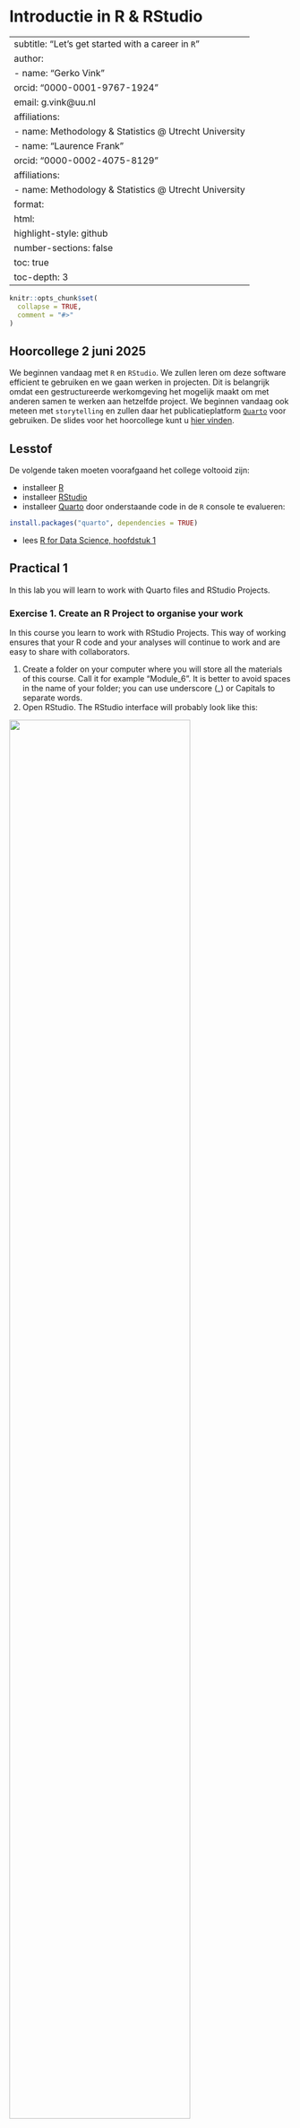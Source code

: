 # Introductie in R & RStudio {#sec-mt1}

---
subtitle: "Let's get started with a career in `R`"
author: 
  - name: "Gerko Vink"
    orcid: "0000-0001-9767-1924"
    email: g.vink@uu.nl
    affiliations:
      - name: Methodology & Statistics @ Utrecht University
  - name: "Laurence Frank"
    orcid: "0000-0002-4075-8129"
    affiliations:
      - name: Methodology & Statistics @ Utrecht University
format:
  html:
    highlight-style: github
    number-sections: false
    toc: true
    toc-depth: 3
---

```r
knitr::opts_chunk$set(
  collapse = TRUE,
  comment = "#>"
)
```

::: callout-tip
## Hoorcollege 2 juni 2025

We beginnen vandaag met `R` en `RStudio`. We zullen leren om deze software efficient te gebruiken en we gaan werken in projecten. Dit is belangrijk omdat een gestructureerde werkomgeving het mogelijk maakt om met anderen samen te werken aan hetzelfde project. We beginnen vandaag ook meteen met `storytelling` en zullen daar het publicatieplatform [`Quarto`]() voor gebruiken. De slides voor het hoorcollege kunt u [hier vinden](slides/lec-1.html).
:::

::: callout-note
## Lesstof

De volgende taken moeten voorafgaand het college voltooid zijn:

-   installeer [R](https://cran.r-project.org/)
-   installeer [RStudio](https://posit.co/download/rstudio-desktop/)
-   installeer [Quarto](https://quarto.org/) door onderstaande code in de `R` console te evalueren:

```r
install.packages("quarto", dependencies = TRUE)
```

-   lees [R for Data Science, hoofdstuk 1](https://r4ds.had.co.nz/)
:::

## Practical 1

In this lab you will learn to work with Quarto files and RStudio Projects.

### Exercise 1. Create an R Project to organise your work

In this course you learn to work with RStudio Projects. This way of working ensures that your R code and your analyses will continue to work and are easy to share with collaborators.

1.  Create a folder on your computer where you will store all the materials of this course. Call it for example "Module_6". It is better to avoid spaces in the name of your folder; you can use underscore (\_) or Capitals to separate words.
2.  Open RStudio. The RStudio interface will probably look like this:

![](images/mt1/RStudioInterface.png){width="80%"}

3.  Create a new RStudio Project by selecting File -\> New Project. A new window pops up, choose the option "New Directory". Then create a folder "Module_6" in a directory of your choice. Click on "Create project". See the steps to create an R Project below. When you open a new RStudio Project, a new R session starts up and creates the project structure.

![](images/mt1/CreateRProjectSteps.png){width="100%"} <br>

**More information about RStudio Projects**

On the RStudio Support website you can find a webpage explaining all you need to know about RStudio Projects, see here: https://support.posit.co/hc/en-us/articles/200526207-Using-RStudio-Projects

### Exercise 2. Working with RStudio and Quarto

#### Open a new Quarto file

To open a new file, click on the little green plus on the upper left part of the menu bar, and select Quarto, as in the image below. In the window that pops up, leave the settings as they are. You do not have to fill in a title yet.

![](images/mt1/OpenQuartoFile.png){width="40%"}

#### The structure of a Quarto file

Quarto uses Markdown. Markdown is a simple formatting syntax for authoring HTML, PDF, and MS Word documents. A Markdown file has three components:

-   On top of the document, a YAML part, which defines the markup of the document. YAML stands for "Yet Another Markup Language/ Ain't Markup Language".
-   A text part, where you can create plain text. This part of the document is white.
-   The code chunks, where you type R code (but you can also choose another programming language such as Python). Code chunks are grey coloured boxes.

#### Open the Markdown Quick Reference

To learn more about Quarto and to get help with the options, open the Markdown Quick Reference in RStudio, see menu Help -\> Markdown Quick Reference. This will open the reference document in the output pane in the tab "Help". Use the Quick Reference to do the following exercise.

### Exercise 3. Try a few options in Quarto

1.  When you open a new Quarto file, it contains some example code. Delete all the code from line 5 downwards.
2.  The first line of the document shows the word "title". Change the title of the document in the YAML part of the document into: `title: 'Practical 1'`. Please note that you have to use quotation marks.
3.  Save the Quarto file using File -\> Save. Because you created an R Project in exercise 1, the Quarto file will be saved automatically in the folder of the R Project.
4.  Fill in your name by adding `author: yourname` to the YAML header between the `title` and `format`.
5.  Add a Level 1 Header called "This is a level 1 header" to the document. See Markdown Quick Reference, Headers, for how to make headers.
6.  Add a Level 2 sub-header with name "This is a level 2 header".
7.  Add a code chunk by selecting the green button with "c" on the top right, see screenshot below:

![](images/mt1/InsertCodeChunk.png){width="30%"}

8.  Write some plain text and mark some part of the text bold and some other part of the text italic. In the Markdown Quick Reference, you see that you can make text italic or bold using either `*` or `_`. Do you have an idea why there are two options for making text bold or italic?
9.  Save your Quarto file.

After these steps, your Quarto file should look like this:

![](images/mt1/FirstQuartoDocument.png){width="90%"}

### Exercise 4: Knitting your Quarto file to HTML

Compile the Quarto file as a HTML file. Click on the `Render` icon. Verify how the headers look like and whether some part of the text is indeed in italic or bold.

Instead of rendering, it is also possible to get a preview by clicking on "Visual" in the left upper corner of the editor pane. Try both options.

### Exercise 5: Entering and running R commands

The **code chunks** are where you put R code in a Quarto file. So far, your “knitted” file (your output document HTML file) does not show any results from R code, because we did not use any code chunks yet.

1.  Add a code chunk by selecting the green button with "c" on the top right, see screenshot below:

![](images/mt1/InsertCodeChunk.png){width="30%"}

When you create a new code chunk you should notice that the code area is grey and that it starts and ends with three back ticks \`.

One common mistake is to accidentally delete these back ticks. Remember, code chunks are grey and text entry is white - if the colour of certain parts of your Markdown does not look right, check that you have not deleted the back ticks.

2.  Type the following command to create a new variable called `x` with the value of `8`, in this way: `x <- 8`.

The arrow `<-` is called an **assignment operator**, and tells R to save an object called x that has the value of 8.

Even if `<-` is a pain to type, don’t use `=` instead, it will work, but it will cause confusion later. Use RStudio’s keyboard shortcut: `Alt/Option` + `-` (the minus sign). Notice that RStudio automatically surrounds `<-` with spaces (good code formatting practice).

Your Quarto file should look like this now:

![](images/mt1/FirstQuartoDocument_2.png){width="70%"} **Running R commands**

To actually RUN this command, you have two options:

-   Click on the green triangle in the code chunk. Note: this will run **all** the code in the code chunk.

-   Highlight the code and hit Control-Enter on a PC or Command-Return on a Mac. This option allows you to run specific lines of code in a code chunk.

Think of “running” code in your console as telling R: “do this”.

3.  Run the command using one of these two options. Note that you now have a new object in your workspace (top right pane), called `x`.

4.  To look at the value of `x` (to get the value printed): add `x` in a new line of the code chunk, see below. Then run the code again. What happens?

```r
x <- 8
x 
```

5.  Compile the Quarto file again, using the Knit button and have a look at the result. It should look approximately like this:

![](images/mt1/HTMLversion_ExampleRMarkdown.png){width="70%"}

5.  Remove the object `x` from the workspace by typing `rm(x)` in the code chunk and run this line.

### Exercise 6: Customizing chunk options

You can customize the way your R code is displayed in the knitted html file. To do this for an individual code chunk, you have to add an option to the chunck header.

Some commonly used chunk header options are:

-   Show both R code and output. This is the default R code chunk setting.
-   Show the results, not the R code. Use `{r echo = FALSE}` in the code chunk header.
-   Do not show the R code, do not show the results. Use `{r include = FALSE}`

**Question**

Add a new code chunk to your Quarto file and type the code below in your code chunk. It creates a contour plot of the Maunga Whau volcano in New Zealand. Try a few options to control the output of your code chunk, such as `{r echo = FALSE}` or `{r include = FALSE}` and see what happens when you knit the your Quarto file.

```r
image(volcano)
```

See the [R Markdown Cheat Sheet](https://posit.co/wp-content/uploads/2022/10/rmarkdown-1.pdf) for a complete list of knitr chunk options.

### Closing RStudio Projects

When you want to **close your RStudio Project**, there are several options:

-   Quit RStudio using RStudio -\> Quit RStudio. This will close the RStudio application but keep the current RStudio Project active. This means that when you open RStudio the next time, it will automatically open with the current RStudio Project.

-   Close the RStudio Project using File -\> Close Project. This will only close the current RStudio Project, but it will not close the RStudio application.

Close the RStudio Project using the option where you close the RStudio Project, but keep the RStudio application open. A window will pop up asking you whether you want to save the workspace (this is the piece of memory where `x` with value 8 is located). Choose "do not save".

For more information about RStudio Projects, see the [RStudio Support page.](https://support.posit.co/hc/en-us/articles/200526207-Using-RStudio-Projects)

### End of Practical 1.

I suggest you continue with Practical 2. If in the end you have time left, play around with R and RStudio or do the advanced exercise.

::: callout-note
## Advanced exercise: Inline code

1.  Add a new code chunk to your document and type the following code but with your own information (name, age, country of residence, birthday). You can do this by copy the code below and paste it in the new code chunk. In the R language text values and dates need to be contained in quotation marks but numerical values do not.

```r
name <- "Karin" 
age <- 26
country <- "The Netherlands"
today <- Sys.Date()
birthday <- as.Date("2024-10-11")
```

2.  A Markdown file is convenient for combining code and text in the same document. When reporting the results of statistical analyses, you will need to refer to the statistics from your analyses. This can be done in Quarto using inline code. Let’s use the information from your code chunk to demonstrate how inline code works. Copy and paste this text exactly (do not change anything) to **the white space** underneath your code chunk (not in the code chunk!):

```r
My name is `r name` and I am `r age` years old. It is `r birthday - today` days until my birthday.
```

3.  Knit the document using `Render` and look at the result. It should look like this, but then with your own name, country etc.: **My name is `r name` and I am `r age` years old. It is `r birthday - today` days until my birthday.**
:::

## Practical part 2

## Exercise 1-5

---

 1. **Make two vectors: one named `vec1` with values 1 through 6 and one named `vec2` with letters A through F. **
```r
vec1 <- c(1, 2, 3, 4, 5, 6)
vec2 <- c("A", "B", "C", "D", "E", "F")
```

To create a vector we used `c()`, which stands for 'concatenation'. It is just a series of numbers or letters. 

---

 2. **Create two matrices, one from `vec1` and one from `vec2`. The dimensions for both matrices are 3 rows by 2 columns. **

```r
mat1 <- matrix(vec1, nrow = 3, ncol = 2)
mat2 <- matrix(vec2, nrow = 3, ncol = 2)
```

To create a matrix we used `matrix()`. For a matrix we need to specify the dimensions (in this case 3 rows and 2 columns) and the input (in this case `vec1` or `vec2`) needs to match these dimensions. 

---

3. **Inspect your vectors and matrices. Are all numerical?**

```r
vec1
vec2
mat1
mat2
```

`vec1` and `mat1` contain numbers and `vec2` and `mat2` contain characters. 

---

 4. **Make a matrix from both `vec1` and `vec2` with 6 rows and 2 columns. Inspect this matrix.**

```r
mat3 <- matrix(c(vec1, vec2), 6, 2)
mat3
```
or
```r
mat3b <- cbind(vec1, vec2)
is.matrix(mat3b)
mat3b
```


If one or more elements in the matrix represent characters, all other elements are also converted to characters. A matrix is just for either numeric or character elements. Notice that the second approach (the column bind approach from `mat3b`) returns a matrix where the column names are already set to the name of the bound objects. 

To solve the problem of charactered numbers we can create a dataframe. A dataframe is essentially a matrix that allows for character elements. The use of a dataframe is often preferred over the use of a matrix in `R`, except for purposes where pure numerical calculations are done, such as in matrix algebra. However, most datasets do contain character information and a dataframe would normally be your preferred choice when working with your own collected datasets in R. 

---

5. **Make a dataframe called `dat3` where `vec1` and `vec2` are both columns. Name the columns `V1` and `V2`, respectively. Use function `data.frame()`.**

```r
dat3 <- data.frame(V1 = vec1, V2 = vec2)
dat3
```

---

## Exercise 6-10

---

6. **Again, make a dataframe called `dat3b` where `vec1` and `vec2` are both columns. Name the columns `V1` and `V2`, respectively. Use function `as.data.frame()` on the matrix obtained from `Question 4`. **

This is a tricky situation. At face value, everything may seem to be in order. But, be aware that the code
```r
dat3b <- as.data.frame(mat3, stringsAsFactors = TRUE)
dat3b
```
does not work properly (at least not as intended) as the matrix nature of `mat3` turned everything into a character value and you have lost the numerical nature of `vec1`. It may appear to be working, but if we check if column 1 is numerical, it turns out not to be the case. 

---

7. **Check if the first column in the data frames from Question 4 and Question 5 are indeed numeric. If not, determine what they are. **

```r
is.numeric(dat3[, 1])
is.numeric(dat3b[, 1])
```
The first column in matrix `dat3b` obtained from Question 5 is indeed not numeric. As a matter of fact, it is also not a character variable.
```r
is.character(dat3b[, 1])
```
Rather tricky; the function `as.data.frame()` has converted the first variable to a factor. 
```r
is.factor(dat3b[, 1])
```
This is due to us not specifying the variable correctly in the matrix we used to create the dataframe. Factors are categorical variables that are depicted by numbers. Character vectors are not converted to factors in data frames by default, but the argument `stringsAsFactors = TRUE` has resulted in this conversion. I forced this to prove a point: You now know that there is a distinction between characters and factors and you know hot to force this conversion to factors in a data frame. 

---

8. **Select 1) the third row, 2) the second column and 3) the intersection of these two in the dataframe `dat3` that you have created in Question 4. **
```r
dat3[3, ] #3rd row
dat3[, 2] #2nd column
dat3$V2   #also 2nd column
dat3[3,2] #intersection
```

The `[3,2]` index is very useful in 'R'. The first number (before the comma) represents the row and the second number (after the comma) represents the column. For a vector there are no two dimensions and only one dimension can be called. For example, `vec1[3]` would yield `3`. Try it. 

Columns can also be called by the `$` sign, but only if a name has been assigned. With dataframes assigning names happens automatically. 

Note that `R` automatically reports the values the character column can take. This means that the column is indeed a factor (a categorical variable - as it is supposed to be). A useful function to inspect the structure of a dataframe is `str()`. Try running it. 

```r
str(dat3)
```

Inspecting the structure of your data is vital, as you probably have imported your data from some other source. If we, at a later stage, start analyzing our data without the correct measurement level, we may run into problems. One problem that often occurs is that categorical variables (factors in `R`) are not coded as such. 

---

9. **Imagine that the first variable `V1` in our dataframe `dat3` is not coded correctly, but actually represents grouping information about cities. Convert the variable to a factor and add the labels Utrecht, New York, London, Singapore, Rome and Cape Town.** 
```r
dat3$V1 <- factor(dat3$V1, labels = c("Utrecht", "New York", "London", "Singapore", "Rome", "Capetown"))
dat3
```

---

10. **Open the workspace `boys.RData`.** 

We have not yet learned to import data into `R`. Usually, we would store the data in our project and then import it from that location. For now, we load a dataset in from the internet by running and loading the connection
```r
con <- url("https://www.gerkovink.com/fundamentals/data/boys.RData")
load(con)
```
In the above code we store the connection as a url character string in object `con` and then load the connection with `load(con)`.

The `boys` object will be added to your Global Environment. You can now use the `boys` data by running
```r
boys
```

---

## Exercise 11-15

---

11. **Most packages have datasets included. Since we have not learned to load packages yet, you are presented with such a data set in a workspace. Open the `boys` dataset (it is from package `mice`, by the way) by typing `boys` in the console, and subsequently by using the function `View()`. **

The output is not displayed here as it is simply too large. 

Using `View()` is preferred for inspecting datasets that are large. `View()` opens the dataset in a spreadsheet-like window (conform MS Excel, or SPSS). If you `View()` your own datasets, you can not edit the datasets' contents. 

---

12. **Find out the dimensions of the `boys` data set and inspect the first and final 6 cases in the data set. **

To do it numerically, find out what the dimensions of the boys dataset are. 
```r
dim(boys)
```
There are 748 cases on 9 variables. To select the first and last six cases, use
```r
boys[1:6, ]
boys[743:748, ]
```
or, more efficiently:
```r
head(boys)
tail(boys)
```
The functions `head()` and `tail()` are very useful functions. For example, from looking at both functions we can observe that the data are very likely sorted based on `age`.

---

13. **It seems that the `boys` data are sorted based on `age`. Verify this.** 

To verify if the data are indeed sorted, we can run the following command to test the complement of that statement. Remember that we can always search the help for functions: e.g. we could have searched here for `?sort` and we would quickly have ended up at function `is.unsorted()` as it tests whether an object is **not sorted**. 

```r
is.unsorted(boys$age)
```
which returns `FALSE`, indicating that boys' age is indeed sorted (we asked if it was unsorted!). To directly test if it is sorted, we could have used
```r
!is.unsorted(boys$age)
```
which tests if data data are not unsorted. In other words the values `TRUE` and `FALSE` under `is.unsorted()` turn into `FALSE` and `TRUE` under `!is.unsorted()`, respectively. 

---

14. **Inspect the `boys` dataset with `str()`. Use one or more functions to find distributional summary information (at least information about the minimum, the maximum, the mean and the median) for all of the variables. Give the standard deviation for `age` and `bmi`. ** Tip: make use of the help (?) and help search (??) functionality in `R`. 

```r
str(boys)
summary(boys) #summary info
sd(boys$age) #standard deviation for age
sd(boys$bmi, na.rm = TRUE) #standard deviation for bmi
```

Note that `bmi` contains 21 missing values, e.g. by looking at the summary information. Therefor we need to use `na.rm = TRUE` to calculate the standard deviation on the observed cases only.

---

15. **Select all boys that are 20 years or older. How many are there?**

The logical operators (TRUE vs FALSE) are a very powerful tool in `R`. For example, we can just select the rows (respondents) in the data that are older than 20 by putting the logical operater within the row index of the dataset:
```r
boys2 <- boys[boys$age >= 20, ]
nrow(boys2)
```

or, alternatively, 
```r
boys2.1 <- subset(boys, age >= 20)
nrow(boys2.1)
```

---

## Exercise 16-17

---

16. **Select all boys that are older than 19, but younger than 19.5. How many are there?**
```r
boys3 <- boys[boys$age > 19 & boys$age < 19.5, ]
nrow(boys3)
```

or, alternatively, 
```r
boys3.2 <- subset(boys, age > 19 & age < 19.5)
nrow(boys3.2)
```

---

17. **What is the mean age of boys younger than 15 years of age that do not live in region `north`?**

```r
mean(boys$age[boys$age < 15 & boys$reg != "north" ], na.rm = TRUE)
```

or, alternatively, 
```r
mean(subset(boys, age < 15 & reg != "north")$age, na.rm=TRUE)
```

The mean age is `r mean(boys$age[boys$age < 15 & boys$reg != "north" ], na.rm = TRUE)` years

--- 

Today we have learned to use `R` at its basics. This offers tremendous flexibility, but may also be inefficient when our aim is some complex analysis, data operation of data manipulation. Doing advanced operations in basic `R` may require lots and lots of code. Tomorrow we will start using packages that allow us to do complicated operations with just a few lines of code. 

As you start using `R` in your own research, you will find yourself in need of packages that are not part of the default `R` installation. The beauty of `R` is that its functionality is community-driven. People can add packages to `CRAN` that other people can use and improve. Chances are that a function and/or package has been already developed for the analysis or operation you plan to carry out. If not, you are of course welcome to fill the gap by submitting your own package. 

---

End of practical